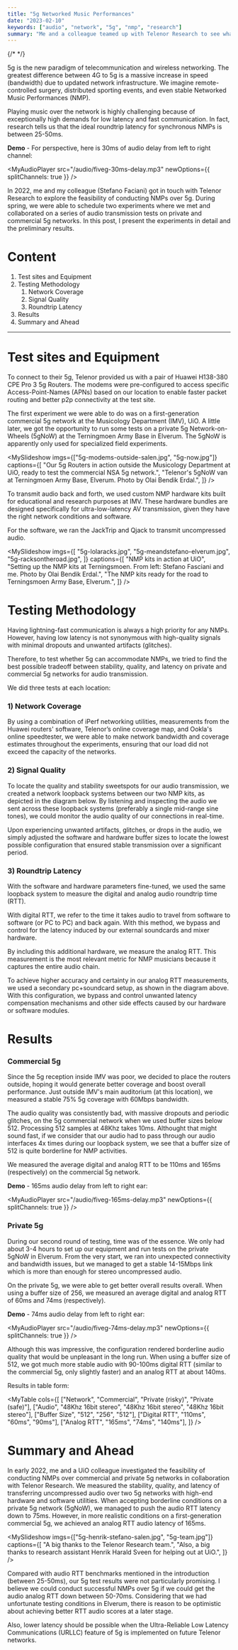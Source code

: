 ```yaml
---
title: "5g Networked Music Performances"
date: "2023-02-10"
keywords: ["audio", "network", "5g", "nmp", "research"]
summary: "Me and a colleague teamed up with Telenor Research to see what it takes to play music together over next generation 5g networks. Here are the preliminary results."
---
```


{/* <MyImage src="/img/5g-logo.png" alt="5g logo" /> */}

5g is the new paradigm of telecommunication and wireless networking. The greatest difference between 4G to 5g is a massive increase in speed (bandwidth) due to updated network infrastructure. We imagine remote-controlled surgery, distributed sporting events, and even stable Networked Music Performances (NMP).

Playing music over the network is highly challenging because of exceptionally high demands for low latency and fast communication. In fact, research tells us that the ideal roundtrip latency for synchronous NMPs is between 25-50ms.

**Demo** - For perspective, here is 30ms of audio delay from left to right channel:

<MyAudioPlayer
  src="/audio/fiveg-30ms-delay.mp3"
  newOptions={{ splitChannels: true }}
/>

In 2022, me and my colleague (<MyLink href="https://stefanofasciani.com/">Stefano Faciani</MyLink>) got in touch with Telenor Research to explore the feasibility of conducting NMPs over 5g. During spring, we were able to schedule two experiments where we met and collaborated on a series of audio transmission tests on private and commercial 5g networks. In this post, I present the experiments in detail and the preliminary results.

# Content

1. <MyLink href="#test-sites-and-equipment">Test sites and Equipment</MyLink>
2. <MyLink href="#testing-methodology">Testing Methodology</MyLink>
   1. <MyLink href="#network-coverage">Network Coverage</MyLink>
   2. <MyLink href="#signal-quality">Signal Quality</MyLink>
   3. <MyLink href="#roundtrip-latency">Roundtrip Latency</MyLink>
3. <MyLink href="#results">Results</MyLink>
4. <MyLink href="#summary-and-ahead">Summary and Ahead</MyLink>

<hr />

<h1 id="test-sites-and-equipment">Test sites and Equipment</h1>

To connect to their 5g, Telenor provided us with a pair of Huawei H138-380 CPE Pro 3 5g Routers. The modems were pre-configured to access specific Access-Point-Names (APNs) based on our location to enable faster packet routing and better p2p connectivity at the test site.

The first experiment we were able to do was on a first-generation commercial 5g network at the Musicology Department (IMV), UiO. A little later, we got the opportunity to run some tests on a private 5g Network-on-Wheels (5gNoW) at the Terningmoen Army Base in Elverum. The 5gNoW is apparently only used for specialized field experiments.

<MySlideshow
  imgs={["5g-modems-outside-salen.jpg", "5g-now.jpg"]}
  captions={[
    "Our 5g Routers in action outside the Musicology Department at UiO, ready to test the commercial NSA 5g network.",
    "Telenor's 5gNoW van at Terningmoen Army Base, Elverum. Photo by Olai Bendik Erdal.",
  ]}
/>

To transmit audio back and forth, we used custom <MyLink href="https://github.com/MCT-master/NMP-Portable-Kits/wiki">NMP hardware kits</MyLink> built for educational and research purposes at IMV. These hardware bundles are designed specifically for ultra-low-latency AV transmission, given they have the right network conditions and software.

For the software, we ran the <MyLink href="https://www.jacktrip.org">JackTrip</MyLink> and Qjack to transmit uncompressed audio.

<MySlideshow
  imgs={[
    "5g-lolaracks.jpg",
    "5g-meandstefano-elverum.jpg",
    "5g-racksontheroad.jpg",
  ]}
  captions={[
    "NMP kits in action at UiO",
    "Setting up the NMP kits at Terningsmoen. From left: Stefano Fasciani and me. Photo by Olai Bendik Erdal.",
    "The NMP kits ready for the road to Terningsmoen Army Base, Elverum.",
  ]}
/>

<h1 id="testing-methodology">Testing Methodology</h1>

Having lightning-fast communication is always a high priority for any NMPs. However, having low latency is not synonymous with high-quality signals with minimal dropouts and unwanted artifacts (glitches).

Therefore, to test whether 5g can accommodate NMPs, we tried to find the best possible tradeoff between stability, quality, and latency on private and commercial 5g networks for audio transmission.

We did three tests at each location:

<h3 id="network-coverage">1) Network Coverage</h3>

By using a combination of <MyLink href="https://iperf.fr/">iPerf</MyLink> networking utilities, measurements from the Huawei routers' software, <MyLink href="https://www.telenor.no/dekning/#dekningskart">Telenor’s online coverage map</MyLink>, and <MyLink href="https://www.speedtest.net/">Ookla's online speedtester</MyLink>, we were able to make network bandwidth and coverage estimates throughout the experiments, ensuring that our load did not exceed the capacity of the networks.

<h3 id="signal-quality">2) Signal Quality</h3>

To locate the quality and stability sweetspots for our audio transmission, we created a network loopback systems between our two NMP kits, as depicted in the diagram below. By listening and inspecting the audio we sent across these loopback systems (preferably a single mid-range sine tones), we could monitor the audio quality of our connections in real-time.

<MyImage
  src="/img/5g-latency-method.jpg"
  alt="latency measurement diagram"
  caption="Setting up a networked loopback system enables us to measure audio quality, stability, and roundtrip latency from one single location."
/>

Upon experiencing unwanted artifacts, glitches, or drops in the audio, we simply adjusted the software and hardware buffer sizes to locate the lowest possible configuration that ensured stable transmission over a significant period.

<h3 id="roundtrip-latency">3) Roundtrip Latency</h3>

With the software and hardware parameters fine-tuned, we used the same loopback system to measure the digital and analog audio roundtrip time (RTT).

With digital RTT, we refer to the time it takes audio to travel from software to software (or PC to PC) and back again. With this method, we bypass and control for the latency induced by our external soundcards and mixer hardware.

By including this additional hardware, we measure the analog RTT. This measurement is the most relevant metric for NMP musicians because it captures the entire audio chain.

<MyImage
  src="/img/5g-latency-method-third-laptop.png"
  alt="latency measurement third laptop diagram"
  caption="Using a third device to measure RTT between two clients can help achieve higher accuracy and precision measurements. The term 'Lola rack' in the diagram refers to the NMP kits."
/>

To achieve higher accuracy and certainty in our analog RTT measurements, we used a secondary pc+soundcard setup, as shown in the diagram above. With this configuration, we bypass and control unwanted latency compensation mechanisms and other side effects caused by our hardware or software modules.

<h1 id="results">Results</h1>

<h3 id="commercial-5g">Commercial 5g</h3>

Since the 5g reception inside IMV was poor, we decided to place the routers outside, hoping it would generate better coverage and boost overall performance. Just outside IMV's main auditorium (at <MyLink href="https://www.google.com/maps/place/59%C2%B056'13.4%22N+10%C2%B043'13.9%22E/@59.9370556,10.7205278,226m/data=!3m2!1e3!4b1!4m4!3m3!8m2!3d59.9370556!4d10.7205278">this location</MyLink>), we measured a stable 75% 5g coverage with 60Mbps bandwidth.

The audio quality was consistently bad, with massive dropouts and periodic glitches, on the 5g commercial network when we used buffer sizes below 512. Processing 512 samples at 48Khz takes 10ms. Althought that might sound fast, if we consider that our audio had to pass through our audio interfaces 4x times during our loopback system, we see that a buffer size of 512 is quite borderline for NMP activities.

We measured the average digital and analog RTT to be 110ms and 165ms (respectively) on the commercial 5g network.

**Demo** - 165ms audio delay from left to right ear:

<MyAudioPlayer
  src="/audio/fiveg-165ms-delay.mp3"
  newOptions={{ splitChannels: true }}
/>

<h3 id="private-5g">Private 5g</h3>

During our second round of testing, time was of the essence. We only had about 3-4 hours to set up our equipment and run tests on the private 5gNoW in Elverum. From the very start, we ran into unexpected connectivity and bandwidth issues, but we managed to get a stable 14-15Mbps link which is more than enough for stereo uncompressed audio.

On the private 5g, we were able to get better overall results overall. When using a buffer size of 256, we measured an average digital and analog RTT of 60ms and 74ms (respectively).

**Demo** - 74ms audio delay from left to right ear:

<MyAudioPlayer
  src="/audio/fiveg-74ms-delay.mp3"
  newOptions={{ splitChannels: true }}
/>

Although this was impressive, the configuration rendered borderline audio quality that would be unpleasant in the long run. When using a buffer size of 512, we got much more stable audio with 90-100ms digital RTT (similar to the commercial 5g, only slightly faster) and an analog RTT at about 140ms.

Results in table form:

<MyTable
  cols={[
    ["Network", "Commercial", "Private (risky)", "Private (safe)"],
    ["Audio", "48Khz 16bit stereo", "48Khz 16bit stereo", "48Khz 16bit stereo"],
    ["Buffer Size", "512", "256", "512"],
    ["Digital RTT", "110ms", "60ms", "90ms"],
    ["Analog RTT", "165ms", "74ms", "140ms"],
  ]}
/>

<h1 id="summary-and-ahead">Summary and Ahead </h1>

In early 2022, me and a UiO colleague investigated the feasibility of conducting NMPs over commercial and private 5g networks in collaboration with Telenor Research. We measured the stability, quality, and latency of transferring uncompressed audio over two 5g networks with high-end hardware and software utilities. When accepting borderline conditions on a private 5g network (5gNoW), we managed to push the audio RTT latency down to 75ms. However, in more realistic conditions on a first-generation commercial 5g, we achieved an analog RTT audio latency of 165ms.

<MySlideshow
  imgs={["5g-henrik-stefano-salen.jpg", "5g-team.jpg"]}
  captions={[
    "A big thanks to the Telenor Research team.",
    "Also, a big thanks to research assistant Henrik Harald Sveen for helping out at UiO.",
  ]}
/>

Compared with audio RTT benchmarks mentioned in the introduction (between 25-50ms), our 5g test results were not particularly promising. I believe we could conduct successful NMPs over 5g if we could get the audio analog RTT down between 50-70ms. Considering that we had unfortunate testing conditions in Elverum, there is reason to be optimistic about achieving better RTT audio scores at a later stage.

Also, lower latency should be possible when the Ultra-Reliable Low Latency Communications (URLLC) feature of 5g is implemented on future Telenor networks.
